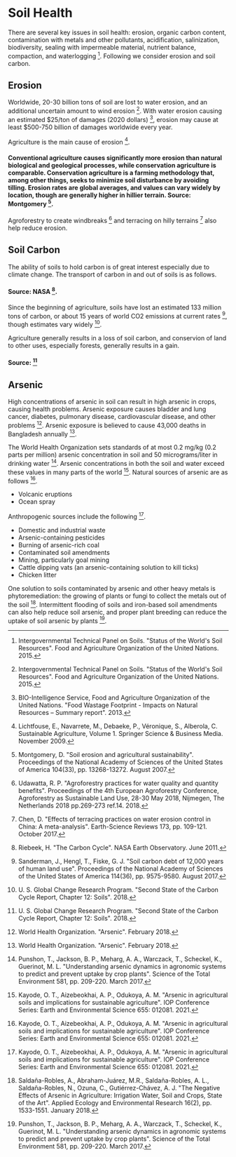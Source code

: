 # Soil Health

There are several key issues in soil health: erosion, organic carbon content, contamination with metals and other pollutants, acidification, salinization, biodiversity, sealing with impermeable material, nutrient balance, compaction, and waterlogging [^3]. Following we consider erosion and soil carbon.

## Erosion
Worldwide, 20-30 billion tons of soil are lost to water erosion, and an additional uncertain amount to wind erosion [^3]. With water erosion causing an estimated $25/ton of damages (2020 dollars) [^1], erosion may cause at least $500-750 billion of damages worldwide every year.

Agriculture is the main cause of erosion [^5].

#### Conventional agriculture causes significantly more erosion than natural biological and geological processes, while conservation agriculture is comparable. Conservation agriculture is a farming methodology that, among other things, seeks to minimize soil disturbance by avoiding tilling. Erosion rates are global averages, and values can vary widely by location, though are generally higher in hillier terrain. Source: Montgomery [^6].

Agroforestry to create windbreaks [^12] and terracing on hilly terrains [^2] also help reduce erosion.

## Soil Carbon
The ability of soils to hold carbon is of great interest especially due to climate change. The transport of carbon in and out of soils is as follows.

#### Source: NASA [^8].

Since the beginning of agriculture, soils have lost an estimated 133 million tons of carbon, or about 15 years of world CO2 emissions at current rates [^10], though estimates vary widely [^11].

Agriculture generally results in a loss of soil carbon, and conservion of land to other uses, especially forests, generally results in a gain.

#### Source: [^11]

## Arsenic
High concentrations of arsenic in soil can result in high arsenic in crops, causing health problems. Arsenic exposure causes bladder and lung cancer, diabetes, pulmonary disease, cardiovascular disease, and other problems [^13]. Arsenic exposure is believed to cause 43,000 deaths in Bangladesh annually [^13].

The World Health Organization sets standards of at most 0.2 mg/kg (0.2 parts per million) arsenic concentration in soil and 50 micrograms/liter in drinking water [^7]. Arsenic concentrations in both the soil and water exceed these values in many parts of the world [^4]. Natural sources of arsenic are as follows [^4].

- Volcanic eruptions
- Ocean spray

Anthropogenic sources include the following [^4].

- Domestic and industrial waste
- Arsenic-containing pesticides
- Burning of arsenic-rich coal
- Contaminated soil amendments
- Mining, particularly goal mining
- Cattle dipping vats (an arsenic-containing solution to kill ticks)
- Chicken litter

One solution to soils contaminated by arsenic and other heavy metals is phytoremediation: the growing of plants or fungi to collect the metals out of the soil [^9]. Intermittent flooding of soils and iron-based soil amendments can also help reduce soil arsenic, and proper plant breeding can reduce the uptake of soil arsenic by plants [^7].

[^1]: BIO-Intelligence Service, Food and Agriculture Organization of the United Nations. "Food Wastage Footprint - Impacts on Natural Resources – Summary report". 2013.

[^2]: Chen, D. "Effects of terracing practices on water erosion control in China: A meta-analysis". Earth-Science Reviews 173, pp. 109-121. October 2017.

[^3]: Intergovernmental Technical Panel on Soils. "Status of the World's Soil Resources". Food and Agriculture Organization of the United Nations. 2015.

[^4]: Kayode, O. T., Aizebeokhai, A. P., Odukoya, A. M. "Arsenic in agricultural soils and implications for sustainable agriculture". IOP Conference Series: Earth and Environmental Science 655: 012081. 2021.

[^5]: Lichtfouse, E., Navarrete, M., Debaeke, P., Véronique, S., Alberola, C. Sustainable Agriculture, Volume 1. Springer Science & Business Media. November 2009.

[^6]: Montgomery, D. "Soil erosion and agricultural sustainability". Proceedings of the National Academy of Sciences of the United States of America 104(33), pp. 13268-13272. August 2007.

[^7]: Punshon, T., Jackson, B. P., Meharg, A. A., Warczack, T., Scheckel, K., Guerinot, M. L. "Understanding arsenic dynamics in agronomic systems to predict and prevent uptake by crop plants". Science of the Total Environment 581, pp. 209-220. March 2017.

[^8]: Riebeek, H. "The Carbon Cycle". NASA Earth Observatory. June 2011.

[^9]: Saldaña-Robles, A., Abraham-Juárez, M.R., Saldaña-Robles, A. L., Saldaña-Robles, N., Ozuna, C., Gutiérrez-Chávez, A. J. "The Negative Effects of Arsenic in Agriculture: Irrigation Water, Soil and Crops, State of the Art". Applied Ecology and Environmental Research 16(2), pp. 1533-1551. January 2018.

[^10]: Sanderman, J., Hengl, T., Fiske, G. J. "Soil carbon debt of 12,000 years of human land use". Proceedings of the National Academy of Sciences of the United States of America 114(36), pp. 9575-9580. August 2017.

[^11]: U. S. Global Change Research Program. "Second State of the Carbon Cycle Report, Chapter 12: Soils". 2018.

[^12]: Udawatta, R. P. "Agroforestry practices for water quality and quantity benefits". Proceedings of the 4th European Agroforestry Conference, Agroforestry as Sustainable Land Use, 28-30 May 2018, Nijmegen, The Netherlands 2018 pp.269-273 ref.14. 2018.

[^13]: World Health Organization. "Arsenic". February 2018.
